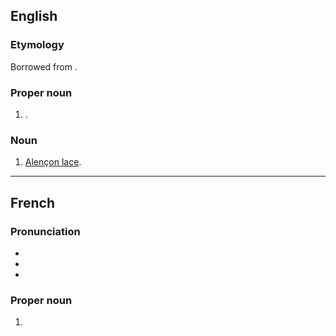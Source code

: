 ==English==
{{wp}}

===Etymology===
Borrowed from {{bor|en|fr|Alençon}}.

===Proper noun===
{{en-proper noun}}

# {{place|en|town/and/commune/non-city capital|dept/Orne|r/Normandy|c/France}}.

===Noun===
{{en-noun|~}}

# [[Alençon lace]].

----

==French==
{{wikipedia|lang=fr}}

===Pronunciation===
* {{fr-IPA}}
* {{audio|fr|Fr-Paris--Alençon.ogg|Audio (Paris)}}
* {{audio|fr|Fr-Alençon.ogg|Audio}}

===Proper noun===
{{fr-proper noun}}

# {{place|fr|town/and/commune/non-city capital|dept/Orne|c/France|t1=Alençon}}